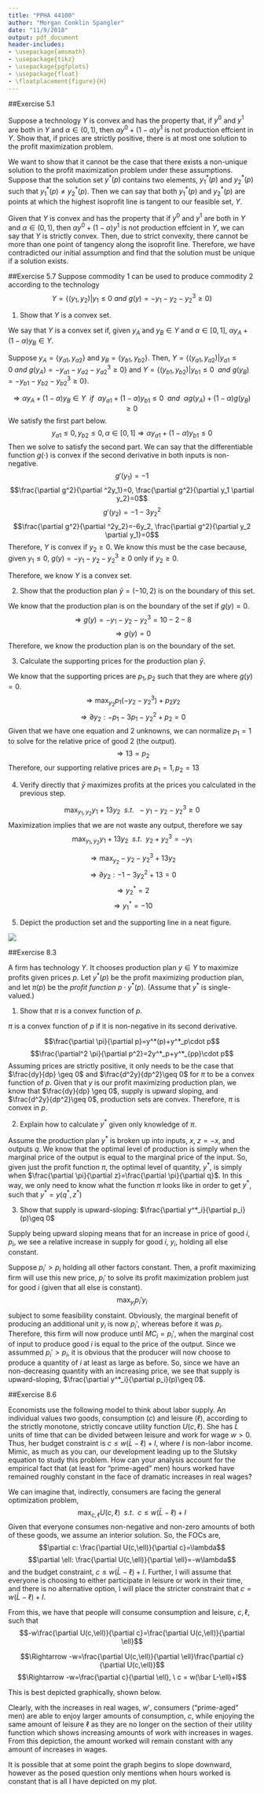 ```yaml
---
title: "PPHA 44100"
author: "Morgan Conklin Spangler"
date: "11/9/2018"
output: pdf_document
header-includes:
- \usepackage{amsmath}
- \usepackage{tikz}
- \usepackage{pgfplots}
- \usepackage{float}
- \floatplacement{figure}{H}
---
```


##Exercise 5.1

Suppose a technology $Y$ is convex and has the property that, if $y^0$ and $y^1$ are both in $Y$ and $\alpha \in (0,1)$, then $\alpha y^0 +(1-\alpha)y^1$ is not production effcient in $Y$. Show that, if prices are strictly positive, there is at most one solution to the profit maximization problem.

We want to show that it cannot be the case that there exists a non-unique solution to the profit maximization problem under these assumptions. Suppose that the solution set $y^*(p)$ contains two elements, $y^*_1(p)$ and $y^*_2(p)$ such that $y^*_1(p) \neq y^*_2(p)$. Then we can say that both $y^*_1(p)$ and $y^*_2(p)$ are points at which the highest isoprofit line is tangent to our feasible set, $Y$. 

Given that $Y$ is convex and has the property that if $y^0$ and $y^1$ are both in $Y$ and $\alpha \in (0,1)$, then $\alpha y^0 +(1-\alpha)y^1$ is not production effcient in $Y$, we can say that $Y$ is strictly convex. Then, due to strict convexity, there cannot be more than one point of tangency along the isoprofit line. Therefore, we have contradicted our initial assumption and find that the solution must be unique if a solution exists.


##Exercise 5.7
Suppose commodity 1 can be used to produce commodity 2 according to the technology
$$Y=\{(y_1,y_2)|y_1 \leq 0 \ and \ g(y)=-y_1-y_2-y_2^3 \geq0\}$$
  
1. Show that $Y$ is a convex set.

We say that $Y$ is a convex set if, given $y_A$ and $y_B\in Y$ and $\alpha \in [0,1]$, $\alpha y_A + (1-\alpha)y_B \in Y$. 

Suppose $y_A = \{y_{a1},y_{a2}\}$ and $y_B=\{y_{b1},y_{b2}\}$. Then, $Y=\{(y_{a1},y_{a2})|y_{a1} \leq 0 \ and \ g(y_A)=-y_{a1}-y_{a2}-y_{a2}^3 \geq0\}$ and $Y=\{(y_{b1},y_{b2})|y_{b1} \leq 0 \ \ and \ g(y_B)=-y_{b1}-y_{b2}-y_{b2}^3 \geq0\}$. 

$$\Rightarrow \alpha y_A + (1-\alpha)y_B \in Y \ \ if \ \ \alpha y_{a1} +(1-\alpha)y_{b1} \leq 0 \ \ and \ \ \alpha g(y_A) + (1- \alpha) g(y_B) \geq0$$
We satisfy the first part below. 
$$y_{a1} \leq 0, y_{b2} \leq 0, \alpha \in [0,1] \Rightarrow \alpha y_{a1} +(1-\alpha)y_{b1} \leq 0$$
Then we solve to satisfy the second part. We can say that the differentiable function $g(\cdot)$ is convex if the second derivative in both inputs is non-negative.
$$g'(y_1)=-1$$
$$\frac{\partial g^2}{\partial ^2y_1}=0, \frac{\partial g^2}{\partial y_1 \partial y_2}=0$$
$$g'(y_2)=-1-3y_2^2$$
$$\frac{\partial g^2}{\partial ^2y_2}=-6y_2, \frac{\partial g^2}{\partial y_2 \partial y_1}=0$$
Therefore, $Y$ is convex if $y_2 \geq 0$. We know this must be the case because, given $y_1 \leq 0$, $g(y)=-y_1-y_2-y_2^3 \geq0$ only if $y_2 \geq 0$. 

Therefore, we know $Y$ is a convex set.

2. Show that the production plan $\bar{y}=(-10,2)$ is on the boundary of this set.

We know that the production plan is on the boundary of the set if $g(y)=0$. 
$$\Rightarrow g(y)=-y_1-y_2-y_2^3= 10-2-8$$
$$\Rightarrow g(y)=0$$
Therefore, we know the production plan is on the boundary of the set.

3. Calculate the supporting prices for the production plan $\bar{y}$.


We know that the supporting prices are $p_1,p_2$ such that they are where $g(y)=0$.
$$\Rightarrow \max_{y_2} p_1(-y_2-y_2^3)+p_2y_2$$
$$\Rightarrow \partial y_2: -p_1-3p_1-y_2^2+p_2=0$$
Given that we have one equation and 2 unknowns, we can normalize $p_1=1$ to solve for the relative price of good 2 (the output).
$$\Rightarrow 13=p_2$$
Therefore, our supporting relative prices are $p_1=1,p_2=13$

4. Verify directly that $\bar{y}$ maximizes profits at the prices you calculated in the previous step.

$$\max_{y_1,y_2} y_1 + 13y_2\ \ s.t. \ \ -y_1-y_2-y_2^3 \geq 0$$
Maximization implies that we are not waste any output, therefore we say $$\max_{y_1,y_2} y_1 + 13y_2\ \ s.t. \ \ y_2+y_2^3 = -y_1$$

$$\Rightarrow \max_{y_2} -y_2-y_2^3+13y_2$$
$$\Rightarrow \partial y_2: -1-3y_2^2+13=0$$
$$\Rightarrow y_2^*=2$$
$$\Rightarrow y_1^*=-10$$

5. Depict the production set and the supporting line in a neat figure.

![](Desktop/plot.png)

##Exercise 8.3

A firm has technology $Y$. It chooses production plan $y\in Y$ to maximize profits given prices $p$.
Let $y^*(p)$ be the profit maximizing production plan, and let $\pi(p)$ be the *profit function* $p\cdot y^*(p)$. (Assume that $y^*$ is single-valued.)

1. Show that $\pi$ is a convex function of $p$.

$\pi$ is a convex function of $p$ if it is non-negative in its second derivative.

$$\frac{\partial \pi}{\partial p}=y^*(p)+y^*_p\cdot p$$
$$\frac{\partial^2 \pi}{\partial p^2}=2y^*_p+y^*_{pp}\cdot p$$
Assuming prices are strictly positive, it only needs to be the case that $\frac{dy}{dp} \geq 0$ and $\frac{d^2y}{dp^2}\geq 0$ for $\pi$ to be a convex function of $p$. Given that $y$ is our profit maximizing production plan, we know that $\frac{dy}{dp} \geq 0$, supply is upward sloping, and $\frac{d^2y}{dp^2}\geq 0$, production sets are convex. Therefore, $\pi$ is convex in $p$.

2. Explain how to calculate $y^*$ given only knowledge of $\pi$.

Assume the production plan $y^*$ is broken up into inputs, $x$, $z=-x$, and outputs $q$. We know that the optimal level of production is simply when the marginal price of the output is equal to the marginal price of the input. So, given just the profit function $\pi$, the optimal level of quantity, $y^*$, is simply when $\frac{\partial \pi}{\partial z}=\frac{\partial \pi}{\partial q}$. In this way, we only need to know what the function $\pi$ looks like in order to get $y^*$, such that $y^*=y(q^*,z^*)$

3. Show that supply is upward-sloping: $\frac{\partial y^*_i}{\partial p_i}(p)\geq 0$

Supply being upward sloping means that for an increase in price of good $i$, $p_i$, we see a relative increase in supply for good $i$, $y_i$, holding all else constant. 

Suppose $p_i'>p_i$ holding all other factors constant. Then, a profit maximizing firm will use this new price, $p_i'$ to solve its profit maximization problem just for good $i$ (given that all else is constant). 
$$\max_{y_i} p_i'y_i$$ subject to some feasibility constaint. Obviously, the marginal benefit of producing an additional unit $y_i$ is now $p_i'$, whereas before it was $p_i$. Therefore, this firm will now produce until $MC_i=p_i'$, when the marginal cost of input to produce good $i$ is equal to the price of the output. Since we assummed $p_i'>p_i$, it is obvious that the producer will now choose to produce a quantity of $i$ at least as large as before. So, since we have an non-decreasing quantity with an increasing price, we see that supply is upward-sloping, $\frac{\partial y^*_i}{\partial p_i}(p)\geq 0$.

##Exercise 8.6

Economists use the following model to think about labor supply. An individual values two goods, consumption $(c)$ and leisure ($\ell$), according to the strictly monotone, strictly concave utility function $U(c,\ell)$. She has $\bar L$ units of time that can be divided between leisure and work for wage $w>0$. Thus, her budget constraint is $c\leq w(\bar L-\ell)+I$, where $I$ is non-labor income. 
Mimic, as much as you can, our development leading up to the Slutsky equation to study this problem. How can your analysis account for the empirical fact that (at least for "prime-aged" men) hours worked have remained roughly constant in the face of dramatic increases in real wages?

We can imagine that, indirectly, consumers are facing the general optimization problem,
$$\max_{c,\ell} U(c,\ell) \ \ s.t. \ \ c\leq w(\bar L-\ell)+I$$
Given that everyone consumes non-negative and non-zero amounts of both of these goods, we assume an interior solution. So, the FOCs are,
$$\partial c: \frac{\partial U(c,\ell)}{\partial c}=\lambda$$
$$\partial \ell: \frac{\partial U(c,\ell)}{\partial \ell}=-w\lambda$$
and the budget constraint, $c\leq w(\bar L-\ell)+I$. Further, I will assume that everyone is choosing to either participate in leisure or work in their time, and there is no alternative option, I will place the stricter constraint that $c = w(\bar L-\ell)+I$.

From this, we have that people will consume consumption and leisure, $c,\ell$, such that $$-w\frac{\partial U(c,\ell)}{\partial c}=\frac{\partial U(c,\ell)}{\partial \ell}$$

$$\Rightarrow -w=\frac{\partial U(c,\ell)}{\partial \ell}\frac{\partial c}{\partial U(c,\ell)}$$
$$\Rightarrow -w=\frac{\partial c}{\partial \ell}, \ c = w(\bar L-\ell)+I$$

This is best depicted graphically, shown below.

\begin{tikzpicture}
\draw[->] (-1,0)--(5,0);
\draw[->] (0,3)--(0,-1);
\node [above] at (2.5,1) {at $w$};
\node [above] at (4.5,1) {at $w'$};
\node [right] at (5,0) {$c$};
\node [above] at (0,3) {$\bar L - \ell$};
  \draw (0,0) .. controls (1,1) .. (2,1);
  \draw [-] (2,1)--(5,1);
  \draw [dashed] (2.5,1)--(2.5,0);
  \draw [dashed] (4.5,1)--(4.5,0);
\end{tikzpicture}

Clearly, with the increases in real wages, $w'$, consumers ("prime-aged" men) are able to enjoy larger amounts of consumption, $c$, while enjoying the same amount of leisure $\ell$ as they are no longer on the section of their utility function which shows increasing amounts of work with increases in wages. From this depiction, the amount worked will remain constant with any amount of increases in wages. 

It is possible that at some point the graph begins to slope downward, however as the posed question only mentions when hours worked is constant that is all I have depicted on my plot.
